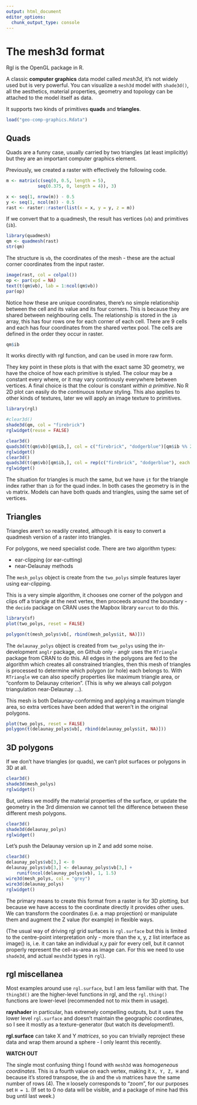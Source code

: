 ```yaml
---
output: html_document
editor_options: 
  chunk_output_type: console
---
```



# The mesh3d format





Rgl is the OpenGL package in R. 

A classic **computer graphics** data model called *mesh3d*, it's not widely used but is very powerful. You can visualize a `mesh3d` model with `shade3d()`, all the aesthetics, material properties, geometry and topology can be attached to the model
itself as data. 

It supports two kinds of primitives **quads** and **triangles**. 


```r
load("geo-comp-graphics.Rdata")
```

## Quads


Quads are a funny case, usually carried by two triangles (at least implicitly) but they are an important computer graphics element. 


Previously, we created a raster with effectively the following code. 

```r
m <- matrix(c(seq(0, 0.5, length = 5), 
            seq(0.375, 0, length = 4)), 3)

x <- seq(1, nrow(m)) - 0.5
y <- seq(1, ncol(m)) - 0.5
rast <- raster::raster(list(x = x, y = y, z = m))
```

If we convert that to a quadmesh, the result has vertices (`vb`) and primitives (`ib`). 

```r
library(quadmesh)
qm <- quadmesh(rast)
str(qm)
```


The structure is `vb`, the coordinates of the mesh - these are the
actual corner coordinates from the input raster.  

```r
image(rast, col = colpal())
op <- par(xpd = NA)
text(t(qm$vb), lab = 1:ncol(qm$vb))
par(op)
```


Notice how these are unique coordinates, there's no simple relationship between the cell and its value and its four corners. This is because they are shared between neighbouring cells. The relationship is stored in the `ib` array, this has four rows one for each corner of each cell. There are 9 cells and each has four coordinates from the shared vertex pool. The cells are defined in the order they occur in raster. 

```r
qm$ib
```

It works directly with rgl function, and can be used in more raw form. 

They key point in these plots is that with the exact same 3D geometry, we have the choice of how each primitive is styled. The colour may be a constant every where, or it may vary continously everywhere between vertices. A final choice is that the colour is constant *within a primitive*.  No R 2D plot can easily do the *continuous texture* styling. This also applies to other kinds of textures, later we will apply an image texture to primitives. 


```r

library(rgl)

#clear3d()
shade3d(qm, col = "firebrick")
rglwidget(reuse = FALSE)


```

```r
clear3d()
quads3d(t(qm$vb)[qm$ib,], col = c("firebrick", "dodgerblue")[qm$ib %% 2 + 1])
rglwidget()
clear3d()
quads3d(t(qm$vb)[qm$ib,], col = rep(c("firebrick", "dodgerblue"), each = 4))
rglwidget()
```

The situation for triangles is much the same, but we have `it` for the triangle index rather than `ib` for the quad index. In both cases the geometry is in the `vb` matrix. Models can have both quads and triangles, using the same set of vertices. 




## Triangles

Triangles aren't so readily created, although it is easy to convert a quadmesh version of a raster into triangles. 

For polygons, we need specialist code. There are two algorithm types: 

* ear-clipping (or ear-cutting)
* near-Delaunay methods

The `mesh_polys` object is create from the `two_polys` simple features layer using ear-clipping. 

This is a very simple algorithm, it chooses one corner of the polygon and clips off a triangle at the next vertex, then proceeds around the boundary - the `decido` package on CRAN uses the Mapbox library `earcut` to do this. 

```r
library(sf)
plot(two_polys, reset = FALSE)

polygon(t(mesh_polys$vb[, rbind(mesh_polys$it, NA)]))
```


The `delaunay_polys` object is created from `two_polys` using the in-development `anglr` package, on Github only - anglr uses the `RTriangle` package from CRAN to do this. All edges in the polygons are fed to the algorithm which creates all constrained triangles, then this mesh of triangles is processed to determine which polygon (or hole) each belongs to. With `RTriangle` we can also specify properties like maximum triangle area, or "conform to Delaunay criterion". (This is why we always call polygon triangulation near-Delaunay ...). 

This mesh is both Delaunay-conforming and applying a maximum triangle area, so extra vertices have been added that weren't in the original polygons. 

```r
plot(two_polys, reset = FALSE)
polygon(t(delaunay_polys$vb[, rbind(delaunay_polys$it, NA)]))
```


## 3D polygons

If we don't have triangles (or quads), we can't plot surfaces or polygons in 3D at all. 

```r
clear3d()
shade3d(mesh_polys)
rglwidget()
```

But, unless we modify the material properties of the surface, or update the geometry in the 3rd dimension we cannot tell the difference between these different mesh polygons. 

```r
clear3d()
shade3d(delaunay_polys)
rglwidget()
```


Let's push the Delaunay version up in Z and add some noise. 

```r
clear3d()
delaunay_polys$vb[3,] <- 0
delaunay_polys$vb[3,] <- delaunay_polys$vb[3,] + 
    runif(ncol(delaunay_polys$vb), 1, 1.5)
wire3d(mesh_polys, col = "grey")
wire3d(delaunay_polys)
rglwidget()

```




The primary means to create this format from a raster is for 3D plotting, but because we have access to the coordinate directly it provides other uses. We can transform the coordinates (i.e. a map projection) or manipulate them and augment the Z value (for example) in flexible ways. 

(The usual way of driving rgl grid surfaces is `rgl.surface` but this is limited to the centre-point interpretation only - more than the x, y, z list interface as image() is, i.e. it can take an individual x,y pair for every cell, but it cannot properly represent the cell-as-area as image can. For this we need to use `shade3d`, and actual `meshd3d` types in `rgl`). 


## rgl miscellanea

Most examples around use `rgl.surface`, but I am less familiar with that. The `thing3d()` are the higher-level functions in rgl, and the `rgl.thing()` functions are lower-level (recommended not to mix them in usage). 

**rayshader** in particular, has extremely compelling outputs, but it uses the lower level `rgl.surface` and doesn't maintain the geographic coordinates, so I see it mostly as a texture-generator (but watch its development!). 


**rgl.surface** can take X and Y *matrices*, so you can trivially reproject these data
and wrap them around a sphere - I only learnt this recently. 


**WATCH OUT**

The single most confusing thing I found with `mesh3d` was *homogeneous coordinates*. This is a fourth value on each vertex, making it `X, Y, Z, H` and because it's stored transpose, the `ib` and the `vb` matrices have the same number of rows (4). The `H` loosely corresponds to "zoom", for our purposes set `H = 1`. (If set to 0 no data will be visible, and a package of mine had this bug until last week.)



